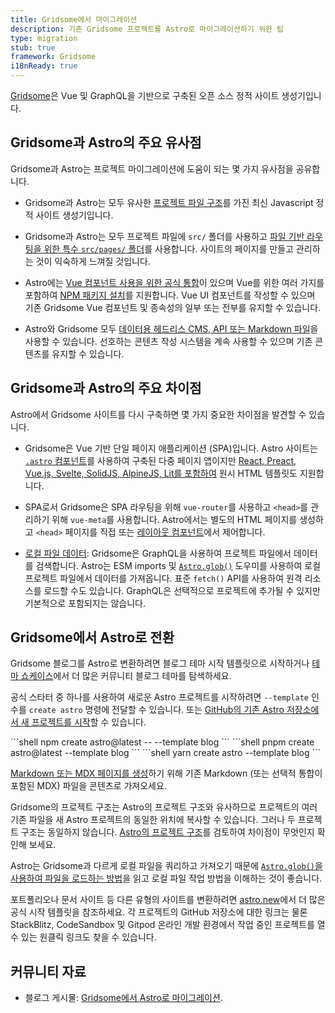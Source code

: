 ```yaml
---
title: Gridsome에서 마이그레이션
description: 기존 Gridsome 프로젝트를 Astro로 마이그레이션하기 위한 팁
type: migration
stub: true
framework: Gridsome
i18nReady: true
---
```



[Gridsome](https://gridsome.org)은 Vue 및 GraphQL을 기반으로 구축된 오픈 소스 정적 사이트 생성기입니다.

## Gridsome과 Astro의 주요 유사점

Gridsome과 Astro는 프로젝트 마이그레이션에 도움이 되는 몇 가지 유사점을 공유합니다.

- Gridsome과 Astro는 모두 유사한 [프로젝트 파일 구조](/ko/basics/project-structure/#디렉터리-및-파일)를 가진 최신 Javascript 정적 사이트 생성기입니다.

- Gridsome과 Astro는 모두 프로젝트 파일에 `src/` 폴더를 사용하고 [파일 기반 라우팅을 위한 특수 `src/pages/` 폴더](/ko/basics/astro-pages/)를 사용합니다. 사이트의 페이지를 만들고 관리하는 것이 익숙하게 느껴질 것입니다.

- Astro에는 [Vue 컴포넌트 사용을 위한 공식 통합](/ko/guides/integrations-guide/vue/)이 있으며 Vue를 위한 여러 가지를 포함하여 [NPM 패키지 설치](/ko/guides/imports/#npm-패키지)를 지원합니다. Vue UI 컴포넌트를 작성할 수 있으며 기존 Gridsome Vue 컴포넌트 및 종속성의 일부 또는 전부를 유지할 수 있습니다.

- Astro와 Gridsome 모두 [데이터용 헤드리스 CMS, API 또는 Markdown 파일](/ko/guides/data-fetching/)을 사용할 수 있습니다. 선호하는 콘텐츠 작성 시스템을 계속 사용할 수 있으며 기존 콘텐츠를 유지할 수 있습니다.

## Gridsome과 Astro의 주요 차이점

Astro에서 Gridsome 사이트를 다시 구축하면 몇 가지 중요한 차이점을 발견할 수 있습니다.

- Gridsome은 Vue 기반 단일 페이지 애플리케이션 (SPA)입니다. Astro 사이트는 [`.astro` 컴포넌트](/ko/basics/astro-components/)를 사용하여 구축된 다중 페이지 앱이지만 [React, Preact, Vue.js, Svelte, SolidJS, AlpineJS, Lit를 포함하여](/ko/guides/framework-components/) 원시 HTML 템플릿도 지원합니다.

- SPA로서 Gridsome은 SPA 라우팅을 위해 `vue-router`를 사용하고 `<head>`를 관리하기 위해 `vue-meta`를 사용합니다. Astro에서는 별도의 HTML 페이지를 생성하고 `<head>` 페이지를 직접 또는 [레이아웃 컴포넌트](/ko/basics/layouts/)에서 제어합니다.

- [로컬 파일 데이터](/ko/guides/imports/): Gridsome은 GraphQL을 사용하여 프로젝트 파일에서 데이터를 검색합니다. Astro는 ESM imports 및 [`Astro.glob()`](/ko/guides/imports/#astroglob) 도우미를 사용하여 로컬 프로젝트 파일에서 데이터를 가져옵니다. 표준 `fetch()` API를 사용하여 원격 리소스를 로드할 수도 있습니다. GraphQL은 선택적으로 프로젝트에 추가될 수 있지만 기본적으로 포함되지는 않습니다.

## Gridsome에서 Astro로 전환

Gridsome 블로그를 Astro로 변환하려면 블로그 테마 시작 템플릿으로 시작하거나 [테마 쇼케이스](https://astro.build/themes/)에서 더 많은 커뮤니티 블로그 테마를 탐색하세요.

공식 스타터 중 하나를 사용하여 새로운 Astro 프로젝트를 시작하려면 `--template` 인수를 `create astro` 명령에 전달할 수 있습니다. 또는 [GitHub의 기존 Astro 저장소에서 새 프로젝트를 시작](/ko/install-and-setup/#테마-또는-시작-템플릿-사용)할 수 있습니다.

  <PackageManagerTabs>
    <Fragment slot="npm">
    ```shell
    npm create astro@latest -- --template blog
    ```
    </Fragment>
    <Fragment slot="pnpm">
    ```shell
    pnpm create astro@latest --template blog
    ```
    </Fragment>
    <Fragment slot="yarn">
    ```shell
    yarn create astro --template blog
    ```
    </Fragment>
  </PackageManagerTabs>

[Markdown 또는 MDX 페이지를 생성](/ko/guides/markdown-content/)하기 위해 기존 Markdown (또는 선택적 통합이 포함된 MDX) 파일을 콘텐츠로 가져오세요.

Gridsome의 프로젝트 구조는 Astro의 프로젝트 구조와 유사하므로 프로젝트의 여러 기존 파일을 새 Astro 프로젝트의 동일한 위치에 복사할 수 있습니다. 그러나 두 프로젝트 구조는 동일하지 않습니다. [Astro의 프로젝트 구조](/ko/basics/project-structure/)를 검토하여 차이점이 무엇인지 확인해 보세요.

Astro는 Gridsome과 다르게 로컬 파일을 쿼리하고 가져오기 때문에 [`Astro.glob()`을 사용하여 파일을 로드하는 방법](/ko/guides/imports/#astroglob)을 읽고 로컬 파일 작업 방법을 이해하는 것이 좋습니다.

포트폴리오나 문서 사이트 등 다른 유형의 사이트를 변환하려면 [astro.new](https://astro.new)에서 더 많은 공식 시작 템플릿을 참조하세요. 각 프로젝트의 GitHub 저장소에 대한 링크는 물론 StackBlitz, CodeSandbox 및 Gitpod 온라인 개발 환경에서 작업 중인 프로젝트를 열 수 있는 원클릭 링크도 찾을 수 있습니다.

## 커뮤니티 자료

- 블로그 게시물: [Gridsome에서 Astro로 마이그레이션](https://fyodor.io/migration-from-gridsome-to-astro/).
